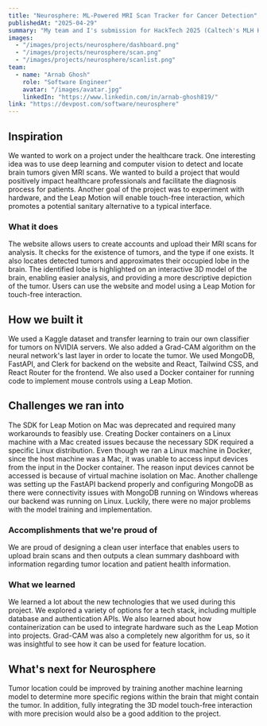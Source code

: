 ```yaml
---
title: "Neurosphere: ML-Powered MRI Scan Tracker for Cancer Detection"
publishedAt: "2025-04-29"
summary: "My team and I's submission for HackTech 2025 (Caltech's MLH Hackathon), winning MongoDB's best use of MongoDB Atlas."
images:
  - "/images/projects/neurosphere/dashboard.png"
  - "/images/projects/neurosphere/scan.png"
  - "/images/projects/neurosphere/scanlist.png"
team:
  - name: "Arnab Ghosh"
    role: "Software Engineer"
    avatar: "/images/avatar.jpg"
    linkedIn: "https://www.linkedin.com/in/arnab-ghosh819/"
link: "https://devpost.com/software/neurosphere"
---
```

## Inspiration
We wanted to work on a project under the healthcare track. One interesting idea was to use deep learning and computer vision to detect and locate brain tumors given MRI scans. We wanted to build a project that would positively impact healthcare professionals and facilitate the diagnosis process for patients. Another goal of the project was to experiment with hardware, and the Leap Motion will enable touch-free interaction, which promotes a potential sanitary alternative to a typical interface.

### What it does
The website allows users to create accounts and upload their MRI scans for analysis. It checks for the existence of tumors, and the type if one exists. It also locates detected tumors and approximates their occupied lobe in the brain. The identified lobe is highlighted on an interactive 3D model of the brain, enabling easier analysis, and providing a more descriptive depiction of the tumor. Users can use the website and model using a Leap Motion for touch-free interaction.

## How we built it
We used a Kaggle dataset and transfer learning to train our own classifier for tumors on NVIDIA servers. We also added a Grad-CAM algorithm on the neural network's last layer in order to locate the tumor. We used MongoDB, FastAPI, and Clerk for backend on the website and React, Tailwind CSS, and React Router for the frontend. We also used a Docker container for running code to implement mouse controls using a Leap Motion.

## Challenges we ran into
The SDK for Leap Motion on Mac was deprecated and required many workarounds to feasibly use. Creating Docker containers on a Linux machine with a Mac created issues because the necessary SDK required a specific Linux distribution. Even though we ran a Linux machine in Docker, since the host machine was a Mac, it was unable to access input devices from the input in the Docker container. The reason input devices cannot be accessed is because of virtual machine isolation on Mac. Another challenge was setting up the FastAPI backend properly and configuring MongoDB as there were connectivity issues with MongoDB running on Windows whereas our backend was running on Linux. Luckily, there were no major problems with the model training and implementation.

### Accomplishments that we're proud of
We are proud of designing a clean user interface that enables users to upload brain scans and then outputs a clean summary dashboard with information regarding tumor location and patient health information.

### What we learned
We learned a lot about the new technologies that we used during this project. We explored a variety of options for a tech stack, including multiple database and authentication APIs. We also learned about how containerization can be used to integrate hardware such as the Leap Motion into projects. Grad-CAM was also a completely new algorithm for us, so it was insightful to see how it can be used for feature location.

## What's next for Neurosphere
Tumor location could be improved by training another machine learning model to determine more specific regions within the brain that might contain the tumor. In addition, fully integrating the 3D model touch-free interaction with more precision would also be a good addition to the project.
